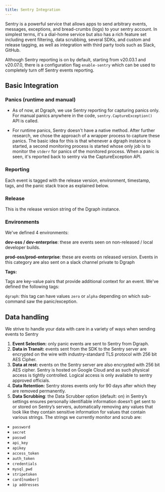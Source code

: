 ```yaml
---
title: Sentry Integration
---
```


Sentry is a powerful service that allows apps to send arbitrary events,
messages, exceptions, and bread-crumbs (logs) to your sentry account. In
simplest terms, it's a dial-home service but also has a rich feature set
including event filtering, data scrubbing, several SDKs, and custom and release
tagging, as well as integration with third party tools such as Slack, GitHub.

Although Sentry reporting is on by default, starting from v20.03.1 and v20.07.0,
there is a configuration flag `enable-sentry` which can be used to completely
turn off Sentry events reporting.

## Basic Integration

### Panics (runtime and manual)

- As of now, at Dgraph, we use Sentry reporting for capturing panics only. For
  manual panics anywhere in the code, `sentry.CaptureException()` API is called.

- For runtime panics, Sentry doesn't have a native method. After further
  research, we chose the approach of a wrapper process to capture these panics.
  The basic idea for this is that whenever a dgraph instance is started, a
  second monitoring process is started whose only job is to monitor the `stderr`
  for panics of the monitored process. When a panic is seen, it's reported back
  to sentry via the CaptureException API.

### Reporting

Each event is tagged with the release version, environment, timestamp, tags, and
the panic stack trace as explained below.

### Release

This is the release version string of the Dgraph instance.

### Environments

We've defined 4 environments:

**dev-oss / dev-enterprise**: these are events seen on non-released / local
developer builds.

**prod-oss/prod-enterprise**: these are events on released version. Events in
this category are also sent on a slack channel private to Dgraph

**Tags:**

Tags are key-value pairs that provide additional context for an event. We've
defined the following tags:

`dgraph`: this tag can have values `zero` or `alpha` depending on which
sub-command saw the panic/exception.

## Data handling

We strive to handle your data with care in a variety of ways when sending events
to Sentry

1. **Event Selection:** only panic events are sent to Sentry from Dgraph.
2. **Data in Transit:** events sent from the SDK to the Sentry server are
   encrypted on the wire with industry-standard TLS protocol with 256 bit AES
   Cipher.
3. **Data at rest:** events on the Sentry server are also encrypted with 256 bit
   AES cipher. Sentry is hosted on Google Cloud and as such physical access is
   tightly controlled. Logical access is only available to sentry approved
   officials.
4. **Data Retention:** Sentry stores events only for 90 days after which they
   are removed permanently.
5. **Data Scrubbing**: the Data Scrubber option (default: on) in Sentry’s
   settings ensures personally identifiable information doesn’t get sent to or
   stored on Sentry’s servers, automatically removing any values that look like
   they contain sensitive information for values that contain various strings.
   The strings we currently monitor and scrub are:

- `password`
- `secret`
- `passwd`
- `api_key`
- `apikey`
- `access_token`
- `auth_token`
- `credentials`
- `mysql_pwd`
- `stripetoken`
- `card[number]`
- `ip addresses`
